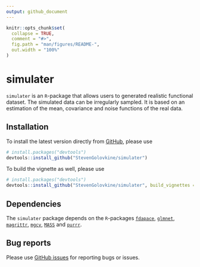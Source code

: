 ```yaml
---
output: github_document
---
```


<!-- README.md is generated from README.Rmd. Please edit that file -->

```r
knitr::opts_chunk$set(
  collapse = TRUE,
  comment = "#>",
  fig.path = "man/figures/README-",
  out.width = "100%"
)
```

# simulater

<!-- badges: start -->
<!-- badges: end -->

`simulater` is an `R`-package that allows users to generated realistic functional
dataset. The simulated data can be irregularly sampled. It is based on an
estimation of the mean, covariance and noise functions of the real data.


## Installation

To install the latest version directly from [GitHub](https://github.com/), 
please use 
``` r
# install.packages("devtools")
devtools::install_github("StevenGolovkine/simulater")
```

To build the vignette as well, please use
``` r
# install.packages("devtools")
devtools::install_github("StevenGolovkine/simulater", build_vignettes = TRUE)
```

## Dependencies

The `simulater` package depends on the `R`-packages [`fdapace`](https://CRAN.R-project.org/package=fdapace), [`glmnet`](https://CRAN.R-project.org/package=glmnet), [`magrittr`](https://CRAN.R-project.org/package=magrittr),
[`mgcv`](https://CRAN.R-project.org/package=mgcv),
[`MASS`](https://CRAN.R-project.org/package=MASS) and
[`purrr`](https://CRAN.R-project.org/package=purrr).

## Bug reports

Please use [GitHub issues](https://github.com/StevenGolovkine/simulater/issues) for reporting bugs or issues.
